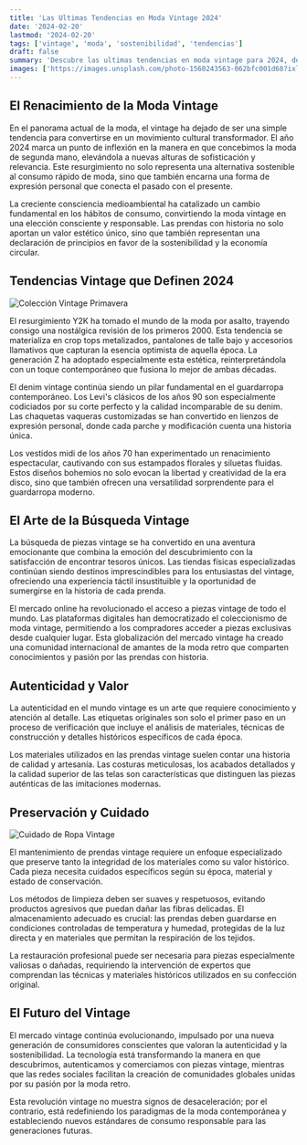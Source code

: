 ```yaml
---
title: 'Las Ultimas Tendencias en Moda Vintage 2024'
date: '2024-02-20'
lastmod: '2024-02-20'
tags: ['vintage', 'moda', 'sostenibilidad', 'tendencias']
draft: false
summary: 'Descubre las ultimas tendencias en moda vintage para 2024, desde los iconicos años 70 hasta las prendas Y2K que estan revolucionando el mercado de segunda mano.'
images: ['https://images.unsplash.com/photo-1560243563-062bfc001d68?ixlib=rb-4.0.3']
---
```


## El Renacimiento de la Moda Vintage

En el panorama actual de la moda, el vintage ha dejado de ser una simple tendencia para convertirse en un movimiento cultural transformador. El año 2024 marca un punto de inflexión en la manera en que concebimos la moda de segunda mano, elevándola a nuevas alturas de sofisticación y relevancia. Este resurgimiento no solo representa una alternativa sostenible al consumo rápido de moda, sino que también encarna una forma de expresión personal que conecta el pasado con el presente.

La creciente consciencia medioambiental ha catalizado un cambio fundamental en los hábitos de consumo, convirtiendo la moda vintage en una elección consciente y responsable. Las prendas con historia no solo aportan un valor estético único, sino que también representan una declaración de principios en favor de la sostenibilidad y la economía circular.

## Tendencias Vintage que Definen 2024

![Colección Vintage Primavera](https://images.unsplash.com/photo-1525507119028-ed4c629a60a3?ixlib=rb-4.0.3)

El resurgimiento Y2K ha tomado el mundo de la moda por asalto, trayendo consigo una nostálgica revisión de los primeros 2000. Esta tendencia se materializa en crop tops metalizados, pantalones de talle bajo y accesorios llamativos que capturan la esencia optimista de aquella época. La generación Z ha adoptado especialmente esta estética, reinterpretándola con un toque contemporáneo que fusiona lo mejor de ambas décadas.

El denim vintage continúa siendo un pilar fundamental en el guardarropa contemporáneo. Los Levi's clásicos de los años 90 son especialmente codiciados por su corte perfecto y la calidad incomparable de su denim. Las chaquetas vaqueras customizadas se han convertido en lienzos de expresión personal, donde cada parche y modificación cuenta una historia única.

Los vestidos midi de los años 70 han experimentado un renacimiento espectacular, cautivando con sus estampados florales y siluetas fluidas. Estos diseños bohemios no solo evocan la libertad y creatividad de la era disco, sino que también ofrecen una versatilidad sorprendente para el guardarropa moderno.

## El Arte de la Búsqueda Vintage

La búsqueda de piezas vintage se ha convertido en una aventura emocionante que combina la emoción del descubrimiento con la satisfacción de encontrar tesoros únicos. Las tiendas físicas especializadas continúan siendo destinos imprescindibles para los entusiastas del vintage, ofreciendo una experiencia táctil insustituible y la oportunidad de sumergirse en la historia de cada prenda.

El mercado online ha revolucionado el acceso a piezas vintage de todo el mundo. Las plataformas digitales han democratizado el coleccionismo de moda vintage, permitiendo a los compradores acceder a piezas exclusivas desde cualquier lugar. Esta globalización del mercado vintage ha creado una comunidad internacional de amantes de la moda retro que comparten conocimientos y pasión por las prendas con historia.

## Autenticidad y Valor

La autenticidad en el mundo vintage es un arte que requiere conocimiento y atención al detalle. Las etiquetas originales son solo el primer paso en un proceso de verificación que incluye el análisis de materiales, técnicas de construcción y detalles históricos específicos de cada época.

Los materiales utilizados en las prendas vintage suelen contar una historia de calidad y artesanía. Las costuras meticulosas, los acabados detallados y la calidad superior de las telas son características que distinguen las piezas auténticas de las imitaciones modernas.

## Preservación y Cuidado

![Cuidado de Ropa Vintage](https://images.unsplash.com/photo-1441986300917-64674bd600d8?ixlib=rb-4.0.3)

El mantenimiento de prendas vintage requiere un enfoque especializado que preserve tanto la integridad de los materiales como su valor histórico. Cada pieza necesita cuidados específicos según su época, material y estado de conservación.

Los métodos de limpieza deben ser suaves y respetuosos, evitando productos agresivos que puedan dañar las fibras delicadas. El almacenamiento adecuado es crucial: las prendas deben guardarse en condiciones controladas de temperatura y humedad, protegidas de la luz directa y en materiales que permitan la respiración de los tejidos.

La restauración profesional puede ser necesaria para piezas especialmente valiosas o dañadas, requiriendo la intervención de expertos que comprendan las técnicas y materiales históricos utilizados en su confección original.

## El Futuro del Vintage

El mercado vintage continúa evolucionando, impulsado por una nueva generación de consumidores conscientes que valoran la autenticidad y la sostenibilidad. La tecnología está transformando la manera en que descubrimos, autenticamos y comerciamos con piezas vintage, mientras que las redes sociales facilitan la creación de comunidades globales unidas por su pasión por la moda retro.

Esta revolución vintage no muestra signos de desaceleración; por el contrario, está redefiniendo los paradigmas de la moda contemporánea y estableciendo nuevos estándares de consumo responsable para las generaciones futuras.